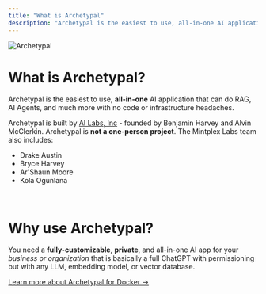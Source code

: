 ```yaml
---
title: "What is Archetypal"
description: "Archetypal is the easiest to use, all-in-one AI application that can do RAG, AI Agents, and much more with no code or infrastructure headaches."
---
```



<Image
  src="/images/getting-started/introduction/header-image.png"
  height={1080}
  width={1920}
  quality={100}
  alt="Archetypal"
/>

# What is Archetypal?

Archetypal is the easiest to use, **all-in-one** AI application that can do RAG, AI Agents, and much more with no code or infrastructure headaches.

Archetypal is built by [AI Labs, Inc](https://github.com/archetypalsai) - founded by Benjamin Harvey and Alvin McClerkin.
Archetypal is **not a one-person project**. The Mintplex Labs team also includes:

- Drake Austin
- Bryce Harvey
- Ar'Shaun Moore
- Kola Ogunlana

<br />

# Why use Archetypal?

You need a **fully-customizable**, **private**, and all-in-one AI app for your _business or organization_ that is basically a full ChatGPT with permissioning but with any LLM, embedding model, or vector database.

[Learn more about Archetypal for Docker &rarr;](installation-docker/local-docker)
